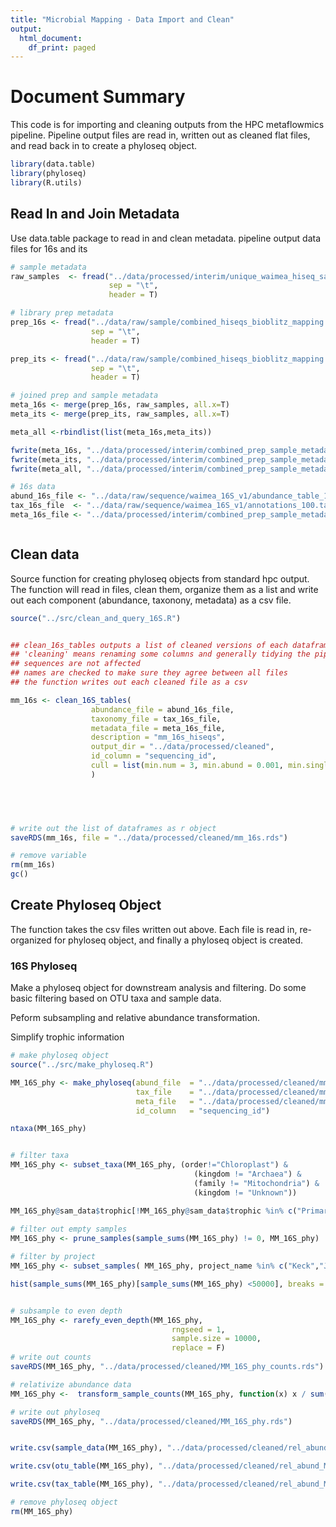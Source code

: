```yaml
---
title: "Microbial Mapping - Data Import and Clean"
output:
  html_document:
    df_print: paged
---
```


# Document Summary
This code is for importing and cleaning outputs from the HPC metaflowmics pipeline.
Pipeline output files are read in, written out as cleaned flat files, and read back in to create a phyloseq object.


```r
library(data.table)
library(phyloseq)
library(R.utils)


```



## Read In and Join Metadata
Use data.table package to read in and clean metadata.
pipeline output data files for 16s and its


```r
# sample metadata
raw_samples  <- fread("../data/processed/interim/unique_waimea_hiseq_samples_emp_spatial.tsv",
                      sep = "\t",
                      header = T)

# library prep metadata
prep_16s <- fread("../data/raw/sample/combined_hiseqs_bioblitz_mapping - 16S_prep_info.tsv",
                  sep = "\t",
                  header = T)

prep_its <- fread("../data/raw/sample/combined_hiseqs_bioblitz_mapping - ITS_prep_info.tsv",
                  sep = "\t",
                  header = T)

# joined prep and sample metadata
meta_16s <- merge(prep_16s, raw_samples, all.x=T)
meta_its <- merge(prep_its, raw_samples, all.x=T)

meta_all <-rbindlist(list(meta_16s,meta_its))

fwrite(meta_16s, "../data/processed/interim/combined_prep_sample_metadata_16s.csv")
fwrite(meta_its, "../data/processed/interim/combined_prep_sample_metadata_its.csv")
fwrite(meta_all, "../data/processed/interim/combined_prep_sample_metadata_16sandits.csv")

# 16s data
abund_16s_file <- "../data/raw/sequence/waimea_16S_v1/abundance_table_100.shared"
tax_16s_file  <- "../data/raw/sequence/waimea_16S_v1/annotations_100.taxonomy"
meta_16s_file <- "../data/processed/interim/combined_prep_sample_metadata_16s.csv"



```



## Clean data
Source function for creating phyloseq objects from standard hpc output.
The function will read in files, clean them, organize them as a list and write out each component (abundance, taxonony, metadata) as a csv file. 

```r
source("../src/clean_and_query_16S.R")


## clean_16s_tables outputs a list of cleaned versions of each dataframe
## 'cleaning' means renaming some columns and generally tidying the pipeline outputs
## sequences are not affected
## names are checked to make sure they agree between all files
## the function writes out each cleaned file as a csv

mm_16s <- clean_16S_tables(
                  abundance_file = abund_16s_file,
                  taxonomy_file = tax_16s_file,
                  metadata_file = meta_16s_file,
                  description = "mm_16s_hiseqs",
                  output_dir = "../data/processed/cleaned",
                  id_column = "sequencing_id",
                  cull = list(min.num = 3, min.abund = 0.001, min.single.abund = 0.01)
                  )

                



# write out the list of dataframes as r object
saveRDS(mm_16s, file = "../data/processed/cleaned/mm_16s.rds")

# remove variable
rm(mm_16s)
gc()

```

## Create Phyloseq Object
The function takes the csv files written out above. Each file is read in, re-organized for phyloseq object, and finally a phyloseq object is created.

### 16S Phyloseq
Make a phyloseq object for downstream analysis and filtering.
Do some basic filtering based on OTU taxa and sample data.

Peform subsampling and relative abundance transformation.

Simplify trophic information

```r
# make phyloseq object
source("../src/make_phyloseq.R")

MM_16S_phy <- make_phyloseq(abund_file  = "../data/processed/cleaned/mm_16s_hiseqs_abundance_table.csv",
                            tax_file    = "../data/processed/cleaned/mm_16s_hiseqs_taxonomy_table.csv",
                            meta_file   = "../data/processed/cleaned/mm_16s_hiseqs_metadata_table.csv",
                            id_column   = "sequencing_id")

ntaxa(MM_16S_phy)


# filter taxa
MM_16S_phy <- subset_taxa(MM_16S_phy, (order!="Chloroplast") &
                                         (kingdom != "Archaea") &
                                         (family != "Mitochondria") &
                                         (kingdom != "Unknown"))

MM_16S_phy@sam_data$trophic[!MM_16S_phy@sam_data$trophic %in% c("PrimaryProducer", "E")]
                                      
# filter out empty samples
MM_16S_phy <- prune_samples(sample_sums(MM_16S_phy) != 0, MM_16S_phy)

# filter by project
MM_16S_phy <- subset_samples( MM_16S_phy, project_name %in% c("Keck","JoshMS"))

hist(sample_sums(MM_16S_phy)[sample_sums(MM_16S_phy) <50000], breaks = 30)


# subsample to even depth
MM_16S_phy <- rarefy_even_depth(MM_16S_phy,
                                    rngseed = 1,
                                    sample.size = 10000,
                                    replace = F)
# write out counts 
saveRDS(MM_16S_phy, "../data/processed/cleaned/MM_16S_phy_counts.rds")

# relativize abundance data
MM_16S_phy <-  transform_sample_counts(MM_16S_phy, function(x) x / sum(x))

# write out phyloseq
saveRDS(MM_16S_phy, "../data/processed/cleaned/MM_16S_phy.rds")


write.csv(sample_data(MM_16S_phy), "../data/processed/cleaned/rel_abund_MM_16S_sample_data.csv")

write.csv(otu_table(MM_16S_phy), "../data/processed/cleaned/rel_abund_MM_16S_otu_table.csv")

write.csv(tax_table(MM_16S_phy), "../data/processed/cleaned/rel_abund_MM16S_taxonomy.csv")

# remove phyloseq object
rm(MM_16S_phy)

```
